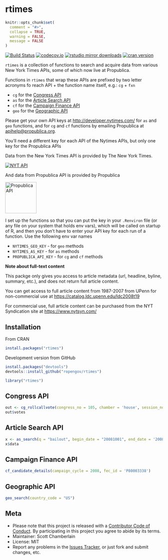 rtimes
======

```r
knitr::opts_chunk$set(
  comment = "#>",
  collapse = TRUE,
  warning = FALSE,
  message = FALSE
)
```

[![Build Status](https://api.travis-ci.org/rOpenGov/rtimes.png)](https://travis-ci.org/rOpenGov/rtimes)
[![codecov.io](https://codecov.io/github/rOpenGov/rtimes/coverage.svg?branch=master)](https://codecov.io/github/rOpenGov/rtimes?branch=master)
[![rstudio mirror downloads](http://cranlogs.r-pkg.org/badges/rtimes?color=2ED968)](https://github.com/metacran/cranlogs.app)
[![cran version](http://www.r-pkg.org/badges/version/rtimes)](https://cran.r-project.org/package=rtimes)

`rtimes` is a collection of functions to search and acquire data from various New York Times APIs,
some of which now live at Propublica.

Functions in `rtimes` that wrap these APIs are prefixed by two letter acronyms fo reach API + the function name itself, e.g.: `cg` + `fxn`

* `cg` for the [Congress API](https://propublica.github.io/congress-api-docs)
* `as` for the [Article Search API](http://developer.nytimes.com/article_search_v2.json)
* `cf` for the [Campaign Finance API](https://propublica.github.io/campaign-finance-api-docs)
* `geo` for the [Geographic API](http://developer.nytimes.com/geo_api_v2.json)

Please get your own API keys at <http://developer.nytimes.com/> for `as` and `geo`
functions, and for `cg` and `cf` functions by emailing Propublica at [apihelp@propublica.org](mailto:apihelp@propublica.org).

You'll need a different key for each API of the Nytimes APIs, but only one key for the Propublica
APIs

Data from the New York Times API is provided by The New York Times.

<a border="0" href="http://developer.nytimes.com" ><img src="http://graphics8.nytimes.com/packages/images/developer/logos/poweredby_nytimes_200b.png" alt="NYT API" /></a>

And data from Propublica API is provided by Propublica

<a border="0" href="https://www.propublica.org/datastore/apis" ><img src="tools/propublica.jpg" alt="Propublica API" width="100" /></a>

I set up the functions so that you can put the key in your `.Renviron` file (or any
file on your system that holds env vars), which will be called on startup of R, and then you
don't have to enter your API key for each run of a function. Use the following env var names

* `NYTIMES_GEO_KEY` - for `geo` methods
* `NYTIMES_AS_KEY` - for `as` methods
* `PROPUBLICA_API_KEY` - for `cg` and `cf` methods


**Note about full-text content**

This packge only gives you access to article metadata (url, headline, byline, summary, etc.), and does not return full article content.

You can get access to full article content from 1987-2007 from UPenn for non-commercial use at <https://catalog.ldc.upenn.edu/ldc2008t19>

For commercial use, full article content can be purchased from the NYT Syndication site at <https://www.nytsyn.com/>

## Installation

From CRAN

```r
install.packages("rtimes")
```

Development version from GitHub

```r
install.packages("devtools")
devtools::install_github("ropengov/rtimes")
```

```r
library("rtimes")
```

## Congress API

```r
out <- cg_rollcallvote(congress_no = 105, chamber = 'house', session_no = 2, rollcall_no = 38)
out$votes
```

## Article Search API

```r
x <- as_search(q = "bailout", begin_date = "20081001", end_date = '20081201')
x$data
```

## Campaign Finance API

```r
cf_candidate_details(campaign_cycle = 2008, fec_id = 'P80003338')
```

## Geographic API

```r
geo_search(country_code = "US")
```

## Meta

* Please note that this project is released with a [Contributor Code of Conduct](CONDUCT.md). By participating in this project you agree to abide by its terms.
* Maintainer: Scott Chamberlain
* License: MIT
* Report any problems in the [Issues Tracker](https://github.com/ropengov/rtimes/issues), or just fork and submit changes, etc.
